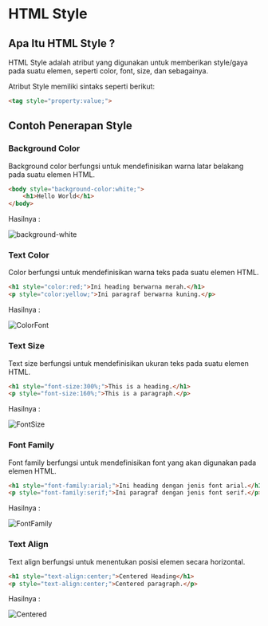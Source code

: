 # HTML Style

## Apa Itu HTML Style ?

HTML Style adalah atribut yang digunakan untuk memberikan style/gaya pada suatu elemen, seperti color, font, size, dan sebagainya.

Atribut Style memiliki sintaks seperti berikut:

```html
<tag style="property:value;">
```

## Contoh Penerapan Style

### Background Color

Background color berfungsi untuk mendefinisikan warna latar belakang pada suatu elemen HTML.

```html
<body style="background-color:white;">
    <h1>Hello World</h1>
</body>
```

Hasilnya :

![background-white](https://user-images.githubusercontent.com/89055857/136648394-b2dbbb10-bb5c-4741-a830-b9e35ce72325.PNG)

### Text Color

Color berfungsi untuk mendefinisikan warna teks pada suatu elemen HTML.

```html
<h1 style="color:red;">Ini heading berwarna merah.</h1>
<p style="color:yellow;">Ini paragraf berwarna kuning.</p>
```

Hasilnya :

![ColorFont](https://user-images.githubusercontent.com/89055857/136648613-047c945f-b743-4ee7-b778-d83f8fbfb25b.PNG)

### Text Size

Text size berfungsi untuk mendefinisikan ukuran teks pada suatu elemen HTML.

```html
<h1 style="font-size:300%;">This is a heading.</h1>
<p style="font-size:160%;">This is a paragraph.</p>
```

Hasilnya :

![FontSize](https://user-images.githubusercontent.com/89055857/136648748-b11955ef-0440-468e-877c-8e157e96ec10.PNG)

### Font Family

Font family berfungsi untuk mendefinisikan font yang akan digunakan pada elemen HTML.

```html
<h1 style="font-family:arial;">Ini heading dengan jenis font arial.</h1>
<p style="font-family:serif;">Ini paragraf dengan jenis font serif.</p>
```

Hasilnya :

![FontFamily](https://user-images.githubusercontent.com/89055857/136648916-fb3d2efa-8b23-4d8e-bac6-0074a58ae6a7.PNG)

### Text Align

Text align berfungsi untuk menentukan posisi elemen secara horizontal.

```html
<h1 style="text-align:center;">Centered Heading</h1>
<p style="text-align:center;">Centered paragraph.</p>
```

Hasilnya :

![Centered](https://user-images.githubusercontent.com/89055857/136648997-2fb93482-43bb-4645-bb07-bd0f9424bbe0.PNG)
